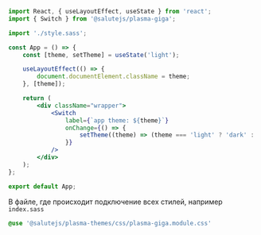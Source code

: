 
<TipCssModules isSass/>

```jsx
import React, { useLayoutEffect, useState } from 'react';
import { Switch } from '@salutejs/plasma-giga';

import './style.sass';

const App = () => {
    const [theme, setTheme] = useState('light');

    useLayoutEffect(() => {
        document.documentElement.className = theme;
    }, [theme]);

    return (
        <div className="wrapper">
            <Switch
                label={`app theme: ${theme}`}
                onChange={() => {
                    setTheme((theme) => (theme === 'light' ? 'dark' : 'light'));
                }}
            />
        </div>
    );
};

export default App;
```

В файле, где происходит подключение всех стилей, например `index.sass`

```sass
@use '@salutejs/plasma-themes/css/plasma-giga.module.css'
```
